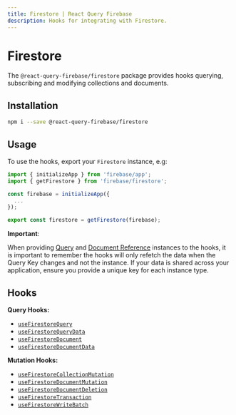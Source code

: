 ```yaml
---
title: Firestore | React Query Firebase
description: Hooks for integrating with Firestore.
---
```


# Firestore

The `@react-query-firebase/firestore` package provides hooks querying, subscribing and modifying collections and documents.

## Installation

```bash
npm i --save @react-query-firebase/firestore
```

## Usage

To use the hooks, export your `Firestore` instance, e.g:

```js
import { initializeApp } from 'firebase/app';
import { getFirestore } from 'firebase/firestore';

const firebase = initializeApp({
  ...
});

export const firestore = getFirestore(firebase);
```

**Important**:

When providing [Query](https://firebase.google.com/docs/reference/js/firestore_.query) 
and [Document Reference](https://firebase.google.com/docs/reference/js/firestore_.documentreference) instances
to the hooks, it is important to remember the hooks will only refetch the data when the Query Key changes and not
the instance. If your data is shared across your application, ensure you provide a unique key for each instance type.

## Hooks

**Query Hooks:**

- [`useFirestoreQuery`](/firestore/query#useFirestoreQuery)
- [`useFirestoreQueryData`](/firestore/query#useFirestoreQueryData)
- [`useFirestoreDocument`](/firestore/doc#useFirestoreDocument)
- [`useFirestoreDocumentData`](/firestore/doc#useFirestoreDocumentData)

**Mutation Hooks:**

- [`useFirestoreCollectionMutation`](/firestore/mutation#useFirestoreCollectionMutation)
- [`useFirestoreDocumentMutation`](/firestore/mutation#useFirestoreDocumentMutation)
- [`useFirestoreDocumentDeletion`](/firestore/mutation#useFirestoreDocumentDeletion)
- [`useFirestoreTransaction`](/firestore/mutation#useFirestoreTransaction)
- [`useFirestoreWriteBatch`](/firestore/mutation#useFirestoreWriteBatch)


